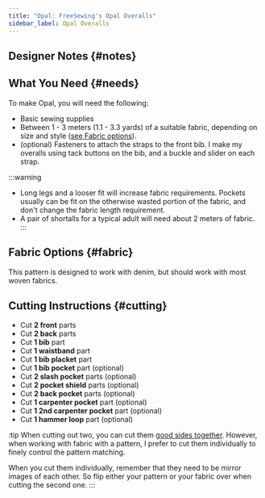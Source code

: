 ```yaml
---
title: "Opal: FreeSewing's Opal Overalls"
sidebar_label: Opal Overalls
---
```



<DocusaurusDoc>
  <DesignInfo design="opal" noDocsLink />
</DocusaurusDoc>

## Designer Notes {#notes}

<Notes />

## What You Need {#needs}

To make Opal, you will need the following:

- Basic sewing supplies
- Between 1 - 3 meters (1.1 - 3.3 yards) of a suitable fabric, depending on
  size and style ([see Fabric options](#fabric)).
- (optional) Fasteners to attach the straps to the front bib. I make my
  overalls using tack buttons on the bib, and a buckle and slider on each
  strap.

:::warning

- Long legs and a looser fit will increase fabric requirements. Pockets usually
  can be fit on the otherwise wasted portion of the fabric, and don't change
  the fabric length requirement.
- A pair of shortalls for a typical adult will need about 2 meters of fabric.
  :::

## Fabric Options {#fabric}

This pattern is designed to work with denim, but should work with most woven
fabrics.

## Cutting Instructions {#cutting}

- Cut **2 front** parts
- Cut **2 back** parts
- Cut **1 bib** part
- Cut **1 waistband** part
- Cut **1 bib placket** part
- Cut **1 bib pocket** part (optional)
- Cut **2 slash pocket** parts (optional)
- Cut **2 pocket shield** parts (optional)
- Cut **2 back pocket** parts (optional)
- Cut **1 carpenter pocket** part (optional)
- Cut **1 2nd carpenter pocket** part (optional)
- Cut **1 hammer loop** part (optional)

:tip
When cutting out two, you can cut them [good sides
together](/docs/sewing/good-sides-together). However, when working with fabric
with a pattern, I prefer to cut them individually to finely control the pattern
matching.

When you cut them individually, remember that they need to be mirror images of
each other. So flip either your pattern or your fabric over when cutting the
second one.
:::
